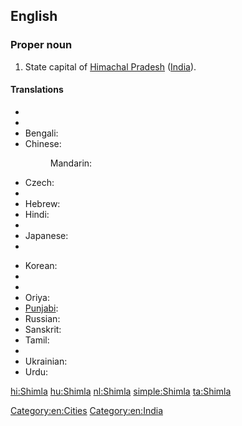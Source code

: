 ==English==

===Proper noun===
{{wikipedia}}
{{en-proper noun}}

# State capital of [[Himachal Pradesh]] ([[India]]).

====Translations====
{{trans-top|capital of Himachal Pradesh, India}}
* {{trreq|ar}}
* {{trreq|as}}
* Bengali: {{t|bn|শিমলা|sc=Beng}}
* Chinese:
*: Mandarin: {{t|cmn|西姆拉|tr=Xīmǔlā|sc=Hani}}
* Czech: {{t|cs|Šimla|f}}
* {{trreq|gu}}
* Hebrew: {{t|he|שימלה}}
* Hindi: {{t+|hi|शिमला|tr=śimlā}}
* {{trreq|hu}}
* Japanese: {{t|ja|シムラー|tr=Shimurā}}
* {{trreq|kn}}
{{trans-mid}}
* Korean: {{t|ko|심라|sc=Kore}}
* {{trreq|ml}}
* {{trreq|mr}}
* Oriya: {{t|or|ଶିମଲା|sc=Orya}}
* [[Punjabi]]: {{t|pa|ਸ਼ਿਮਲਾ|sc=Guru}}
* Russian: {{t|ru|Шимла|f|tr=Šímla}}
* Sanskrit: {{t|sa|शिमला}}
* Tamil: {{t+|ta|சிம்லா|sc=Taml}}
* {{trreq|te}}
* Ukrainian: {{t|uk|Шімла|f|tr=Šímla}}
* Urdu: {{t|ur|شملہ|tr=śimlā}}
{{trans-bottom}}

[[Category:en:Cities]]
[[Category:en:India]]

[[hi:Shimla]]
[[hu:Shimla]]
[[nl:Shimla]]
[[simple:Shimla]]
[[ta:Shimla]]